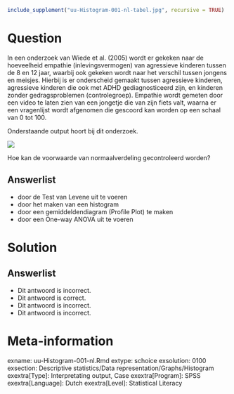```r
include_supplement("uu-Histogram-001-nl-tabel.jpg", recursive = TRUE)
```

Question
========
In een onderzoek van Wiede et al. (2005) wordt er gekeken naar de hoeveelheid empathie (inlevingsvermogen) van agressieve kinderen tussen de 8 en 12 jaar, waarbij ook gekeken wordt naar het verschil tussen jongens en meisjes. Hierbij is er onderscheid gemaakt tussen agressieve kinderen, agressieve kinderen die ook met ADHD gediagnosticeerd zijn, en kinderen zonder gedragsproblemen (controlegroep). Empathie wordt gemeten door een video te laten zien van een jongetje die van zijn fiets valt, waarna er een vragenlijst wordt afgenomen die gescoord kan worden op een schaal van 0 tot 100.

Onderstaande output hoort bij dit onderzoek.

![](uu-Histogram-001-nl-tabel.jpg)

Hoe kan de voorwaarde van normaalverdeling gecontroleerd worden?

Answerlist
----------
* door de Test van Levene uit te voeren
* door het maken van een histogram
* door een gemiddeldendiagram (Profile Plot) te maken
* door een One-way ANOVA uit te voeren


Solution
========


Answerlist
----------
* Dit antwoord is incorrect.
* Dit antwoord is correct.
* Dit antwoord is incorrect.
* Dit antwoord is incorrect.


Meta-information
================
exname: uu-Histogram-001-nl.Rmd
extype: schoice
exsolution: 0100
exsection: Descriptive statistics/Data representation/Graphs/Histogram
exextra[Type]: Interpretating output, Case
exextra[Program]: SPSS
exextra[Language]: Dutch
exextra[Level]: Statistical Literacy
